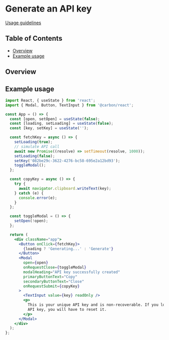 
# Generate an API key

[Usage guidelines](#)

## Table of Contents

- [Overview](#overview)
- [Example usage](#example-usage)

## Overview

## Example usage
```jsx
import React, { useState } from 'react';
import { Modal, Button, TextInput } from '@carbon/react';

const App = () => {
  const [open, setOpen] = useState(false);
  const [loading, setLoading] = useState(false);
  const [key, setKey] = useState('');

  const fetchKey = async () => {
    setLoading(true);
    // simulate API call
    await new Promise((resolve) => setTimeout(resolve, 1000));
    setLoading(false);
    setKey('082be29c-3622-4276-bc58-695e2a12bd93');
    toggleModal();
  };

  const copyKey = async () => {
    try {
      await navigator.clipboard.writeText(key);
    } catch (e) {
      console.error(e);
    }
  };

  const toggleModal = () => {
    setOpen(!open);
  };

  return (
    <div className="app">
      <Button onClick={fetchKey}>
        {loading ? 'Generating...' : 'Generate'}
      </Button>
      <Modal
        open={open}
        onRequestClose={toggleModal}
        modalHeading="API key successfully created"
        primaryButtonText="Copy"
        secondaryButtonText="Close"
        onRequestSubmit={copyKey}
      >
        <TextInput value={key} readOnly />
        <p>
          This is your unique API key and is non-recoverable. If you lose this
          API key, you will have to reset it.
        </p>
      </Modal>
    </div>
  );
};
```

